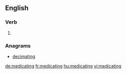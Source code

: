 ==English==

===Verb===
{{head|en|present participle}}

# {{present participle of|medicate|lang=en}}

===Anagrams===
* [[decimating#English|decimating]]

[[de:medicating]]
[[fr:medicating]]
[[hu:medicating]]
[[vi:medicating]]